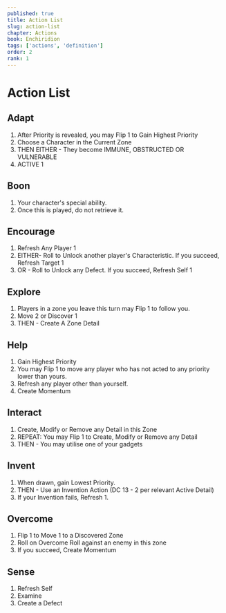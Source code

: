 ```yaml
---
published: true
title: Action List
slug: action-list
chapter: Actions
book: Enchiridion
tags: ['actions', 'definition']
order: 2
rank: 1
---
```


# Action List

## Adapt

1. After Priority is revealed, you may Flip 1 to Gain Highest Priority
1. Choose a Character in the Current Zone
1. THEN EITHER - They become IMMUNE, OBSTRUCTED OR VULNERABLE
1. ACTIVE 1

## Boon

1. Your character's special ability.
1. Once this is played, do not retrieve it.

## Encourage

1. Refresh Any Player 1
1. EITHER- Roll to Unlock another player's Characteristic. If you succeed, Refresh Target 1
1. OR - Roll to Unlock any Defect. If you succeed, Refresh Self 1

## Explore

1. Players in a zone you leave this turn may Flip 1 to follow you.
1. Move 2 or Discover 1
1. THEN - Create A Zone Detail

## Help

1. Gain Highest Priority
1. You may Flip 1 to move any player who has not acted to any priority lower than yours.
1. Refresh any player other than yourself.
1. Create Momentum

## Interact

1. Create, Modify or Remove any Detail in this Zone
1. REPEAT: You may Flip 1 to Create, Modify or Remove any Detail
1. THEN - You may utilise one of your gadgets

## Invent

1. When drawn, gain Lowest Priority.
1. THEN - Use an Invention Action (DC 13 - 2 per relevant Active Detail)
1. If your Invention fails, Refresh 1.

## Overcome

1. Flip 1 to Move 1 to a Discovered Zone
1. Roll on Overcome Roll against an enemy in this zone
1. If you succeed, Create Momentum

## Sense

1. Refresh Self
1. Examine
1. Create a Defect
